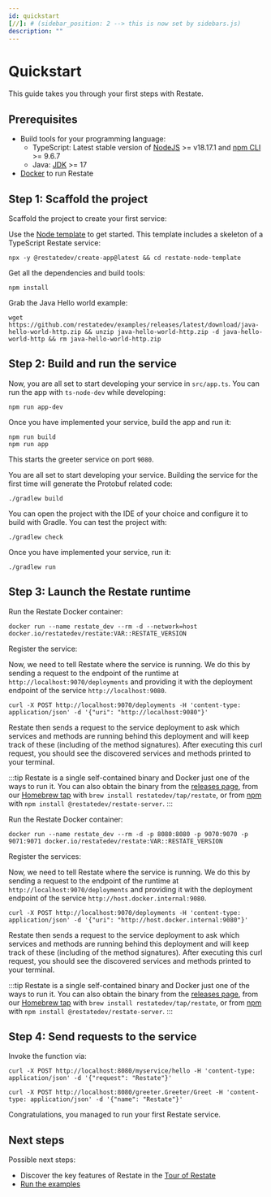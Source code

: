 ```yaml
---
id: quickstart
[//]: # (sidebar_position: 2 --> this is now set by sidebars.js)
description: ""
---
```



# Quickstart
This guide takes you through your first steps with Restate.

## Prerequisites
- Build tools for your programming language:
    - TypeScript: Latest stable version of [NodeJS](https://nodejs.org/en/) >= v18.17.1 and [npm CLI](https://docs.npmjs.com/downloading-and-installing-node-js-and-npm) >= 9.6.7
    - Java: [JDK](https://whichjdk.com/) >= 17
- [Docker](https://docs.docker.com/engine/install/) to run Restate

## Step 1: Scaffold the project

Scaffold the project to create your first service:

<Tabs groupId="sdk" queryString>
<TabItem value="ts" label="TypeScript" default>

Use the [Node template](https://github.com/restatedev/node-template-generator) to get started.
This template includes a skeleton of a TypeScript Restate service:

```shell
npx -y @restatedev/create-app@latest && cd restate-node-template
```

Get all the dependencies and build tools:

```shell
npm install
```

</TabItem>
<TabItem value="jvm" label="Java" default>

Grab the Java Hello world example:

```shell
wget https://github.com/restatedev/examples/releases/latest/download/java-hello-world-http.zip && unzip java-hello-world-http.zip -d java-hello-world-http && rm java-hello-world-http.zip
```

</TabItem>
</Tabs>

## Step 2: Build and run the service

<Tabs groupId="sdk" queryString>
<TabItem value="ts" label="TypeScript" default>

Now, you are all set to start developing your service in `src/app.ts`.
You can run the app with `ts-node-dev` while developing:

```shell
npm run app-dev
```

Once you have implemented your service, build the app and run it:

```shell
npm run build
npm run app
```

This starts the greeter service on port `9080`.

</TabItem>
<TabItem value="jvm" label="Java" default>

You are all set to start developing your service. Building the service for the first time will generate the Protobuf related code:

```shell
./gradlew build
```

You can open the project with the IDE of your choice and configure it to build with Gradle. You can test the project with:

```shell
./gradlew check
```

Once you have implemented your service, run it:

```shell
./gradlew run
```

</TabItem>
</Tabs>

## Step 3: Launch the Restate runtime

<Tabs groupId="operating-systems">
<TabItem value="lin" label="Linux">

Run the Restate Docker container:

```shell
docker run --name restate_dev --rm -d --network=host docker.io/restatedev/restate:VAR::RESTATE_VERSION
```

Register the service:

Now, we need to tell Restate where the service is running.
We do this by sending a request to the endpoint of the runtime at `http://localhost:9070/deployments`
and providing it with the deployment endpoint of the service `http://localhost:9080`.
```shell
curl -X POST http://localhost:9070/deployments -H 'content-type: application/json' -d '{"uri": "http://localhost:9080"}'
```
Restate then sends a request to the service deployment to ask which services and methods
are running behind this deployment and will keep track of these (including of the method signatures).
After executing this curl request, you should see the discovered services and methods printed to your terminal.

:::tip
Restate is a single self-contained binary and Docker just one of the ways to run it. You can also obtain the binary from the
[releases page](https://github.com/restatedev/restate/releases), from our [Homebrew tap](https://github.com/restatedev/homebrew-tap)
with `brew install restatedev/tap/restate`, or from [npm](https://www.npmjs.com/package/@restatedev/restate-server)
with `npm install @restatedev/restate-server`.
:::


</TabItem>
<TabItem value="mac" label="macOS">

Run the Restate Docker container:

```shell
docker run --name restate_dev --rm -d -p 8080:8080 -p 9070:9070 -p 9071:9071 docker.io/restatedev/restate:VAR::RESTATE_VERSION
```

Register the services:

Now, we need to tell Restate where the service is running.
We do this by sending a request to the endpoint of the runtime at `http://localhost:9070/deployments`
and providing it with the deployment endpoint of the service `http://host.docker.internal:9080`.
```shell
curl -X POST http://localhost:9070/deployments -H 'content-type: application/json' -d '{"uri": "http://host.docker.internal:9080"}'
```
Restate then sends a request to the service deployment to ask which services and methods
are running behind this deployment and will keep track of these (including of the method signatures).
After executing this curl request, you should see the discovered services and methods printed to your terminal.

:::tip
Restate is a single self-contained binary and Docker just one of the ways to run it. You can also obtain the binary from the
[releases page](https://github.com/restatedev/restate/releases), from our [Homebrew tap](https://github.com/restatedev/homebrew-tap)
with `brew install restatedev/tap/restate`, or from [npm](https://www.npmjs.com/package/@restatedev/restate-server)
with `npm install @restatedev/restate-server`.
:::

</TabItem>
</Tabs>

## Step 4: Send requests to the service

Invoke the function via:

<Tabs groupId="sdk" queryString>
<TabItem value="ts" label="TypeScript" default>

```shell
curl -X POST http://localhost:8080/myservice/hello -H 'content-type: application/json' -d '{"request": "Restate"}'
```

</TabItem>
<TabItem value="jvm" label="Java" default>

```shell
curl -X POST http://localhost:8080/greeter.Greeter/Greet -H 'content-type: application/json' -d '{"name": "Restate"}'
```

</TabItem>
</Tabs>

Congratulations, you managed to run your first Restate service.

## Next steps

Possible next steps:
- Discover the key features of Restate in the [Tour of Restate](/tour)
- [Run the examples](https://github.com/restatedev/examples)
